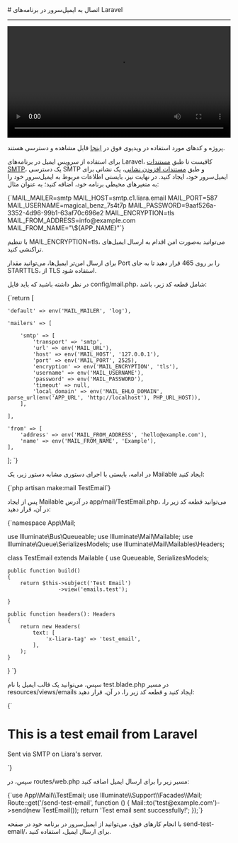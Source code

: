 

<Layout>
<Head>
<title>مستندات اتصال به ایمیل سرور در Laravel - لیارا</title>
<meta property="og:title" content="مستندات خدمات رایانش ابری لیارا" />
<meta property="og:description" content="مستندات اتصال به ایمیل سرور در فریم‌ورک Laravel"  />
<meta property="og:image" content="https://files.liara.ir/liara/logos/liara-poster.jpg" />
</Head>
# اتصال به ایمیل‌سرور در برنامه‌های Laravel
<hr className="mb-2" />

<video
  src="https://files.liara.ir/liara/laravel/laravel-email-server.mp4"
  controls="controls"
  className="block w-full"
  width="100%"
/>

<div className="h-2" />
<Alert variant="success">
<p>
پروژه و کدهای مورد استفاده در ویدیوی فوق در <a href="https://github.com/liara-cloud/laravel-getting-started/tree/email-server" className="text-[#2196f3] ">اینجا</a> قابل مشاهده و دسترسی هستند.
</p>
</Alert>

برای استفاده از سرویس ایمیل در برنامه‌های Laravel، 
کافیست تا طبق <a href="/email-server/how-tos/add-smtp-user" className="text-[#2196f3] ">مستندات SMTP</a>، یک دسترسی SMTP و طبق <a href="/email-server/how-tos/add-account" className="text-[#2196f3] ">مستندات افزودن نشانی</a>، یک نشانی برای ایمیل‌سرور خود، ایجاد کنید.
در نهایت نیز، بایستی 
اطلاعات مربوط به ایمیل‌سرور خود را 
به متغیرهای محیطی برنامه خود، اضافه کنید؛ به عنوان مثال:

<div className="h-2" />
<div dir='ltr'>
    <Highlight className="bash">
        {`MAIL_MAILER=smtp
MAIL_HOST=smtp.c1.liara.email
MAIL_PORT=587
MAIL_USERNAME=magical_benz_7s4t7p
MAIL_PASSWORD=9aaf526a-3352-4d96-99b1-63af70c696e2
MAIL_ENCRYPTION=tls
MAIL_FROM_ADDRESS=info@example.com
MAIL_FROM_NAME="\${APP_NAME}"`}
    </Highlight>
</div>
<div className="h-2" />
<Alert variant='info'>
<p>
با تنظیم <Important>MAIL_ENCRYPTION=tls</Important>، می‌توانید به‌صورت امن اقدام به ارسال ایمیل‌های تراکنشی کنید.
</p>
</Alert>
<Alert variant='info'>
<p>
برای ارسال امن‌تر ایمیل‌ها، می‌توانید مقدار Port را بر روی 465 قرار دهید تا
به جای STARTTLS، از TLS استفاده شود.
</p>
</Alert>

در نظر داشته باشید که باید فایل <Important>config/mail.php</Important>، شامل قطعه کد زیر، باشد:

<div className="h-2" />
<div dir='ltr'>
    <Highlight className="php">
        {`<?php

return [

    'default' => env('MAIL_MAILER', 'log'),

    'mailers' => [

        'smtp' => [
            'transport' => 'smtp',
            'url' => env('MAIL_URL'),
            'host' => env('MAIL_HOST', '127.0.0.1'),
            'port' => env('MAIL_PORT', 2525),
            'encryption' => env('MAIL_ENCRYPTION', 'tls'),
            'username' => env('MAIL_USERNAME'),
            'password' => env('MAIL_PASSWORD'),
            'timeout' => null,
            'local_domain' => env('MAIL_EHLO_DOMAIN', parse_url(env('APP_URL', 'http://localhost'), PHP_URL_HOST)),
        ],

    ],

    'from' => [
        'address' => env('MAIL_FROM_ADDRESS', 'hello@example.com'),
        'name' => env('MAIL_FROM_NAME', 'Example'),
    ],

];
`}
    </Highlight>
</div>
<div className="h-2" />

در ادامه، بایستی با اجرای دستوری مشابه دستور زیر، یک Mailable ایجاد کنید: 

<div className="h-2" />
<div dir='ltr'>
    <Highlight className="laravel">
        {`php artisan make:mail TestEmail`}
    </Highlight>
</div>
<div className="h-2" />

پس از ایجاد Mailable در آدرس <Important>app/mail/TestEmail.php</Important>، می‌توانید قطعه کد زیر را، در آن، قرار دهید: 

<div className="h-2" />
<div dir='ltr'>
    <Highlight className="laravel">
        {`<?php

namespace App\\Mail;

use Illuminate\\Bus\\Queueable;
use Illuminate\\Mail\\Mailable;
use Illuminate\\Queue\\SerializesModels;
use Illuminate\\Mail\\Mailables\\Headers;

class TestEmail extends Mailable
{
    use Queueable, SerializesModels;

    public function build()
    {
        return $this->subject('Test Email')
                    ->view('emails.test');

    }

    public function headers(): Headers
    {
        return new Headers(
            text: [
                'x-liara-tag' => 'test_email',
            ],
        );
    }


}
`}
    </Highlight>
</div>
<div className="h-2" />

سپس، می‌توانید یک قالب ایمیل با نام <Important>test.blade.php</Important> در مسیر <Important>resources/views/emails</Important> ایجاد کنید و قطعه کد زیر را، در آن، قرار دهید:

<div className="h-2" />
<div dir='ltr'>
    <Highlight className="html">
        {`<!DOCTYPE html>
<html>
<head>
    <title>Test Email</title>
</head>
<body>
    <h1>This is a test email from Laravel</h1>
    <p>Sent via SMTP on Liara's server.</p>
</body>
</html>
`}
    </Highlight>
</div>
<div className="h-2" />

سپس، در <Important>routes/web.php</Important> مسیر زیر را برای ارسال ایمیل اضافه کنید:

<div className="h-2" />
<div dir='ltr'>
    <Highlight className="laravel">
        {`use App\\Mail\\TestEmail;
use Illuminate\\Support\\Facades\\Mail;
Route::get('/send-test-email', function () {
    Mail::to('test@example.com')->send(new TestEmail());
    return 'Test email sent successfully!';
});`}
    </Highlight>
</div>
<div className="h-2" />

با انجام کارهای فوق، می‌توانید از ایمیل‌سرور در برنامه خود در صفحه <Important>send-test-email/</Important>، برای ارسال ایمیل، استفاده کنید.


</Layout>